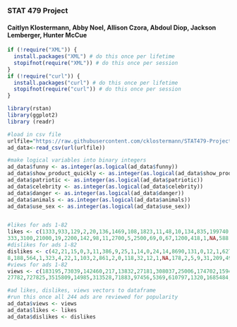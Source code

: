 ### STAT 479 Project
#### Caitlyn Klostermann, Abby Noel, Allison Czora, Abdoul Diop, Jackson Lemberger, Hunter McCue

```r
if (!require("XML")) {
  install.packages("XML") # do this once per lifetime
  stopifnot(require("XML")) # do this once per session
}
if (!require("curl")) {
  install.packages("curl") # do this once per lifetime
  stopifnot(require("curl")) # do this once per session
}

library(rstan)
library(ggplot2)
library (readr)
```

```r
#load in csv file
urlfile="https://raw.githubusercontent.com/cklostermann/STAT479-Project/main/superbowl-ads.csv"
ad_data<-read_csv(url(urlfile))

#make logical variables into binary integers
ad_data$funny <- as.integer(as.logical(ad_data$funny))
ad_data$show_product_quickly <- as.integer(as.logical(ad_data$show_product_quickly))
ad_data$patriotic <- as.integer(as.logical(ad_data$patriotic))
ad_data$celebrity <- as.integer(as.logical(ad_data$celebrity))
ad_data$danger <- as.integer(as.logical(ad_data$danger))
ad_data$animals <- as.integer(as.logical(ad_data$animals))
ad_data$use_sex <- as.integer(as.logical(ad_data$use_sex))


#likes for ads 1-82
likes <- c(1333,933,129,2,20,136,1469,108,1823,11,48,10,134,835,199740,2324,30,362,127,11591,91,154,282,538,203,1038,1006,21,708,256,1319,42,124,81,10,507,206,2,7,311,333,
333,3100,21000,19,2200,142,98,11,2700,5,2500,69,0,67,1200,418,1,NA,588,58,107,112,1200,2800,455,NA,316,15,888,195000,15,1800,348,55,8,NA,5,38,0,3700,NA,112)
#dislikes for ads 1-82
dislikes <- c(42,21,15,0,3,11,386,9,25,1,14,0,24,14,8690,131,0,12,1,627,36,39,21,15,7,21,58,0,16,8,21,3,4,2,0,8,4,0,2,12,8,
8,188,564,1,323,4,22,1,103,2,861,2,0,118,32,12,1,NA,178,2,5,9,31,209,49,NA,7,3,45,5900,3,30,11,2,1,NA,3,4,0,109,NA,2)
#views for ads 1-82
views <- c(183195,73039,142460,217,13832,27181,308037,25006,174702,1594,68623,3840,185007,145890,32895119,867687,9058,130647,4027,2115026,74315,33331,45918,307320,37359,61078,95525,4639,81007,114384,167520,5282,86027,12948,3589,32290,57706,338,3735,181069,27720,
27782,727825,3515809,14985,313528,71883,97456,5369,610797,1320,1685484,49677,25,37218,130149,179974,463,NA,373807,87987,12334,42978,225783,2333166,249335,NA,48499,4089,339783,12477040,8112,206942,73308,8058,6692,NA,1153,11997,148,1952508,NA,17666)

#ad likes, dislikes, views vectors to dataframe
#run this once all 244 ads are reviewed for popularity
ad_data$views <- views
ad_data$likes <- likes
ad_data$dislikes <- dislikes
```
